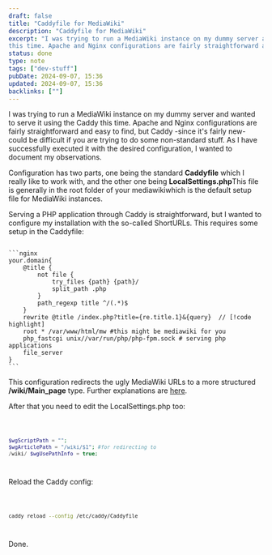 ```yaml
---
draft: false
title: "Caddyfile for MediaWiki"
description: "Caddyfile for MediaWiki"
excerpt: "I was trying to run a MediaWiki instance on my dummy server and wanted to serve it using the Caddy
this time. Apache and Nginx configurations are fairly straightforward and easy to find"
status: done
type: note
tags: ["dev-stuff"]
pubDate: 2024-09-07, 15:36
updated: 2024-09-07, 15:36
backlinks: [""]
---
```



I was trying to run a MediaWiki instance on my dummy server and wanted to serve it using the Caddy
this time. Apache and Nginx configurations are fairly straightforward and easy to find, but Caddy
-since it's fairly new- could be difficult if you are trying to do some non-standard stuff. As I
have successfully executed it with the desired configuration, I wanted to document my observations.

Configuration has two parts, one being the standard **Caddyfile** which I really like to work with,
and the other one being **LocalSettings.php**<Sn id="sn-1">This file is generally in the root folder of your mediawiki</Sn>which is the default setup file for MediaWiki
instances.

Serving a PHP application through Caddy is straightforward, but I wanted to configure my
installation with the so-called ShortURLs. This requires some setup in the Caddyfile:

<Code file="Caddyfile">
```nginx
your.domain{
    @title {
        not file {
            try_files {path} {path}/
            split_path .php
        }
        path_regexp title ^/(.*)$
    }
    rewrite @title /index.php?title={re.title.1}&{query}  // [!code highlight]
    root * /var/www/html/mw #this might be mediawiki for you
    php_fastcgi unix//var/run/php/php-fpm.sock # serving php applications
    file_server
}
```
</Code>

This configuration redirects the ugly MediaWiki URLs to a more structured **/wiki/Main_page** type.
Further explanations are [here](https://www.mediawiki.org/wiki/Manual:Short_URL).

After that you need to edit the LocalSettings.php too:

<Code file="LocalSettings.php">

```php
$wgScriptPath = "";
$wgArticlePath = "/wiki/$1"; #for redirecting to
/wiki/ $wgUsePathInfo = true;
```

</Code>

Reload the Caddy config:

<Code file="terminal">

```bash
caddy reload --config /etc/caddy/Caddyfile
```

</Code>

Done.
